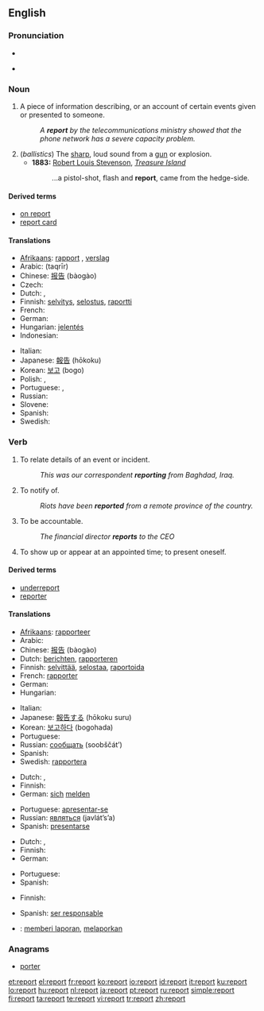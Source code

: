 ==English==
{{wikipedia}}

===Pronunciation===
* {{audio|en-us-report.ogg|Audio (US)}}
* {{IPA|/ɻiː'ɔː(r)t/}}
*: {{rhymes|ɔː(r)t}}

===Noun===
{{en-noun}}

# A piece of information describing, or an account of certain events given or presented to someone.
#: ''A '''report''' by the telecommunications ministry showed that the phone network has a severe capacity problem.''
# (''ballistics'') The [[sharp]], loud sound from a [[gun]] or explosion.
#* '''1883:''' [[w:Robert Louis Stevenson|Robert Louis Stevenson]], ''[[w:Treasure Island|Treasure Island]]''
#*: ...a pistol-shot, flash and '''report''', came from the hedge-side.

====Derived terms====
* [[on report]]
* [[report card]]

====Translations====
{{trans-top|information describing events}}
* [[Afrikaans]]: [[rapport]] {{n}}, [[verslag]] {{n}}
* Arabic: {{Arab|[[تقرير]]}} (taqrīr)
* Chinese: [[报告]] (bàogào)
* Czech: {{t+|cs|zpráva|f}}
* Dutch: {{t+|nl|rapport|n}}, {{t+|nl|verslag|n}}
* Finnish: [[selvitys]], [[selostus]], [[raportti]]
* French: {{t+|fr|rapport|m}}
* German: {{t+|de|Bericht|m}}
* Hungarian: [[jelentés]]
* Indonesian: {{t+|id|laporan|xs=Indonesian}}
{{trans-mid}}
* Italian: {{t+|it|rapporto|m}}
* Japanese: [[報告]] (hōkoku)
* Korean: [[보고]] (bogo)
* Polish: {{t+|pl|raport|m}}, {{t|pl|sprawozdanie|n}}
* Portuguese: {{t+|pt|relatório|m}}, {{t+|pt|relato|m}}
* Russian: {{t+|ru|доклад|m|tr=doklád|sc=Cyrl}}
* Slovene: {{t+|sl|poročilo|n}}
* Spanish: {{t-|es|informe|m}}
* Swedish: {{t+|sv|rapport|c}}
{{trans-bottom}}

===Verb===
{{en-verb}}

# {{intransitive}} To relate details of an event or incident.
#: ''This was our correspondent '''reporting''' from Baghdad, Iraq.''
# {{transitive}} To notify of.
#: ''Riots have been '''reported''' from a remote province of the country.''
# {{intransitive}} To be accountable.
#: ''The financial director '''reports''' to the CEO''
# {{intransitive|military}} To show up or appear at an appointed time; to present oneself.

====Derived terms====
* [[underreport]]
* [[reporter]]

====Translations====
{{trans-top|to relate event}}
* [[Afrikaans]]: [[rapporteer]]
* Arabic: {{Arab|[[وصف]]}} {{IPAchar|(wáʂafa)}}
* Chinese: [[报告]] (bàogào)
* Dutch: [[berichten]], [[rapporteren]]
* Finnish: [[selvittää]], [[selostaa]], [[raportoida]]
* French: [[rapporter]]
* German: {{t+|de|berichten}}
* Hungarian: {{t|hu|jelent}}
{{trans-mid}}
* Italian: {{t+|it|riferire}}
* Japanese: [[報告]]する (hōkoku suru)
* Korean: [[보고하다]] (bogohada)
* Portuguese: {{t+|pt|relatar}}
* Russian: [[сообщать]] (soobščát’)
* Spanish: {{t-|es|informar}}
* Swedish: [[rapportera]]
{{trans-bottom}}

{{trans-top|appear or present oneself}}
* Dutch: {{t+|nl|afkomen}}, {{t+|nl|verschijnen}}
* Finnish: {{t+|fi|ilmoittautua}}
* German: [[sich]] [[melden]]
{{trans-mid}}
* Portuguese: [[apresentar-se]]
* Russian: [[являться]] (javlát’s’a)
* Spanish: [[presentarse]]
{{trans-bottom}}

{{trans-top|to notify}}
* Dutch: {{t+|nl|bekendmaken}}, {{t+|nl|melden}}
* Finnish: {{t+|fi|ilmoittaa}}
* German: {{t+|de|melden}}
{{trans-mid}}
* Portuguese: {{t+|pt|notificar}}
* Spanish: {{t-|es|notificar}}
{{trans-bottom}}

{{trans-top|to be accountable}}
* Finnish: {{t-|fi|raportoida}}
{{trans-mid}}
* Spanish: [[ser responsable]]
{{trans-bottom}}

{{checktrans-top}}
* {{ttbc|Indonesian}}: [[memberi laporan]], [[melaporkan]]
{{trans-bottom}}

===Anagrams===
* [[porter]]

[[et:report]]
[[el:report]]
[[fr:report]]
[[ko:report]]
[[io:report]]
[[id:report]]
[[it:report]]
[[ku:report]]
[[lo:report]]
[[hu:report]]
[[nl:report]]
[[ja:report]]
[[pt:report]]
[[ru:report]]
[[simple:report]]
[[fi:report]]
[[ta:report]]
[[te:report]]
[[vi:report]]
[[tr:report]]
[[zh:report]]